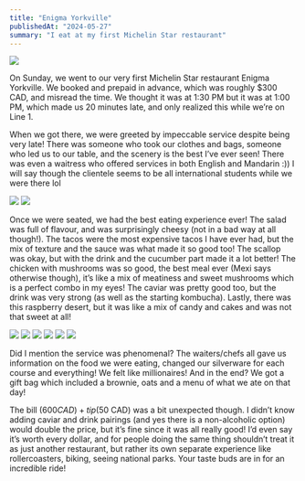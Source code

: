 ```yaml
---
title: "Enigma Yorkville"
publishedAt: "2024-05-27"
summary: "I eat at my first Michelin Star restaurant"
---
```


[![](/assets/b/log/enigma/0.jpg)](/assets/b/log/enigma/0.jpg)

On Sunday, we went to our very first Michelin Star restaurant Enigma Yorkville.
We booked and prepaid in advance, which was roughly $300 CAD, and misread the time.
We thought it was at 1:30 PM but it was at 1:00 PM, which made us 20 minutes late,
and only realized this while we’re on Line 1.

When we got there, we were greeted by impeccable service despite being very late! There was someone who took our clothes and bags, someone who led us to our table, and the scenery is the best I’ve ever seen! There was even a waitress who offered services in both English and Mandarin :)) I will say though the clientele seems to be all international students while we were there lol

<div class="w-[600px] grid grid-cols-3 grid-rows-3 gap-2">
  <img src="/assets/b/log/enigma/1.jpg" class="object-cover w-full h-full" />
  <img src="/assets/b/log/enigma/2.jpg" class="object-cover w-full h-full" />
</div>

Once we were seated, we had the best eating experience ever!
The salad was full of flavour, and was surprisingly cheesy (not in a bad way at all though!).
The tacos were the most expensive tacos I have ever had, but the mix of texture and the sauce was what made it so good too!
The scallop was okay, but with the drink and the cucumber part made it a lot better!
The chicken with mushrooms was so good, the best meal ever (Mexi says otherwise though),
it’s like a mix of meatiness and sweet mushrooms which is a perfect combo in my eyes!
The caviar was pretty good too, but the drink was very strong (as well as the starting kombucha).
Lastly, there was this raspberry desert, but it was like a mix of candy and cakes and was not that sweet at all!

<div class="w-[600px] grid grid-cols-3 grid-rows-3 gap-2">
  <img src="/assets/b/log/enigma/3.jpg" class="object-cover w-full h-full" />
  <img src="/assets/b/log/enigma/4.jpg" class="object-cover w-full h-full" />
  <img src="/assets/b/log/enigma/5.jpg" class="object-cover w-full h-full" />
  <img src="/assets/b/log/enigma/6.jpg" class="object-cover w-full h-full" />
  <img src="/assets/b/log/enigma/7.jpg" class="object-cover w-full h-full" />
  <img src="/assets/b/log/enigma/8.jpg" class="object-cover w-full h-full" />
</div>

Did I mention the service was phenomenal? The waiters/chefs all gave us information on the food we were eating, changed our silverware for each course and everything! We felt like millionaires! And in the end? We got a gift bag which included a brownie, oats and a menu of what we ate on that day!

The bill ($600CAD) + tip ($50 CAD) was a bit unexpected though. I didn’t know adding caviar and drink pairings (and yes there is a non-alcoholic option) would double the price,
but it’s fine since it was all really good! I’d even say it’s worth every dollar, and for people doing the same thing shouldn’t treat it as just another restaurant,
but rather its own separate experience like rollercoasters, biking, seeing national parks. Your taste buds are in for an incredible ride!
